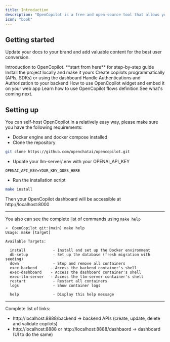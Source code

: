 ```yaml
---
title: Introduction
description: "OpenCopilot is a free and open-source tool that allows you to create AI copilots for your SaaS product. The copilot can communicate with your underlying APIs and execute calls as needed. We are open-source under MIT license and also support OpenAPI standards."
icon: "book"
---
```



## Getting started
Update your docs to your brand and add valuable content for the best user conversion.

<CardGroup cols={2}>
    <Card
        title="What is copilots? (start from here)"
        icon="question"
        href="ai-copilots"
    >
       Introduction to OpenCopilot. **start from here** for step-by-step guide
    </Card>
    <Card
        title="Setting up"
        icon="palette"
        href="#setting-up"
    >
        Install the project locally and make it yours
    </Card>
    <Card
        title="Create copilots"
        icon="code"
        href="api-reference/endpoint/get"
    >
        Create copilots programmatically (APIs, SDKs) or using the dashboard
    </Card>
    <Card
        title="Authentications and Authorization"
        icon="screwdriver-wrench"
        href="authorization"
    >
        Handle Authentications and Authorization to your backend
    </Card>
    <Card
        title="Embedding copilots on your app"
        icon="lightbulb"
        href="widget/embed"
    >
        How to use OpenCopilot widget and embed it on your web app
    </Card>
    <Card
        title="Creating complex flows"
        icon="rectangle-code"
        href="flows"
    >
        Learn how to use OpenCopilot flows definition
    </Card>
    <Card
        title="Roadmap"
        icon="stars"
        href="https://opencopilot.so/roadmap"
    >
        See what's coming next.
    </Card>
</CardGroup>




## Setting up

You can self-host OpenCopilot in a relatively easy way, please make sure you have the following requirements:

- Docker engine and docker compose installed
- Clone the repository

```bash
git clone https://github.com/openchatai/opencopilot.git
```

- Update your llm-server/.env with your OPENAI_API_KEY

```dotenv
OPENAI_API_KEY=YOUR_KEY_GOES_HERE
```

- Run the installation script

```bash
make install
```
Then your OpenCopilot dashboard will be accessible at http://localhost:8000


----

You also can see the complete list of commands using `make help`
```
➜  OpenCopilot git:(main) make help
Usage: make [target]

Available Targets:

  install            - Install and set up the Docker environment
  db-setup           - Set up the database (fresh migration with seeding)
  down               - Stop and remove all containers
  exec-backend      - Access the backend container's shell
  exec-dashboard    - Access the dashboard container's shell
  exec-llm-server   - Access the llm-server container's shell
  restart            - Restart all containers
  logs               - Show container logs

  help               - Display this help message
```

-----

Complete list of links:

- http://localhost:8888/backend -> backend APIs (create, update, delete and validate copilots)
- http://localhost:8888 or http://localhost:8888/dashbaord -> dashboard (UI to do the same)



